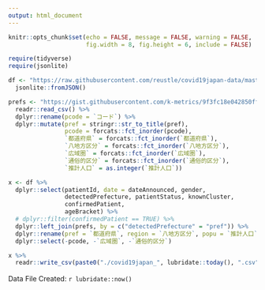 ```yaml
---
output: html_document
---
```


```r
knitr::opts_chunk$set(echo = FALSE, message = FALSE, warning = FALSE,
                      fig.width = 8, fig.height = 6, include = FALSE)

require(tidyverse)
require(jsonlite)
```

```r
df <- "https://raw.githubusercontent.com/reustle/covid19japan-data/master/docs/patient_data/latest.json" %>% 
  jsonlite::fromJSON()

prefs <- "https://gist.githubusercontent.com/k-metrics/9f3fc18e042850ff24ad9676ac34764b/raw/9262c36b0740edd575e9f0292dad61c9cce269be/pref_utf8.csv" %>% 
  readr::read_csv() %>% 
  dplyr::rename(pcode = `コード`) %>% 
  dplyr::mutate(pref = stringr::str_to_title(pref),
                pcode = forcats::fct_inorder(pcode),
                `都道府県` = forcats::fct_inorder(`都道府県`),
                `八地方区分` = forcats::fct_inorder(`八地方区分`),
                `広域圏` = forcats::fct_inorder(`広域圏`),
                `通俗的区分` = forcats::fct_inorder(`通俗的区分`),
                `推計人口` = as.integer(`推計人口`))

x <- df %>% 
  dplyr::select(patientId, date = dateAnnounced, gender,
                detectedPrefecture, patientStatus, knownCluster,
                confirmedPatient,
                ageBracket) %>% 
  # dplyr::filter(confirmedPatient == TRUE) %>% 
  dplyr::left_join(prefs, by = c("detectedPrefecture" = "pref")) %>% 
  dplyr::rename(pref = `都道府県`, region = `八地方区分`, popu = `推計人口`) %>% 
  dplyr::select(-pcode, -`広域圏`, -`通俗的区分`)

x %>% 
  readr::write_csv(paste0("./covid19japan_", lubridate::today(), ".csv"))
```

Data File Created: `r lubridate::now()`　  
